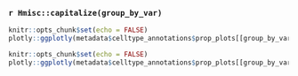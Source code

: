 ### `r Hmisc::capitalize(group_by_var)`

<div class = "row">
<div class = "col-md-6">
```r
knitr::opts_chunk$set(echo = FALSE)
plotly::ggplotly(metadata$celltype_annotations$prop_plots[[group_by_var]][[celltype_var]]$absolute_cell_numbers)
```
</div>
<div class = "col-md-6">
```r
knitr::opts_chunk$set(echo = FALSE)
plotly::ggplotly(metadata$celltype_annotations$prop_plots[[group_by_var]][[celltype_var]]$relative_cell_numbers)
```
</div>
</div>
